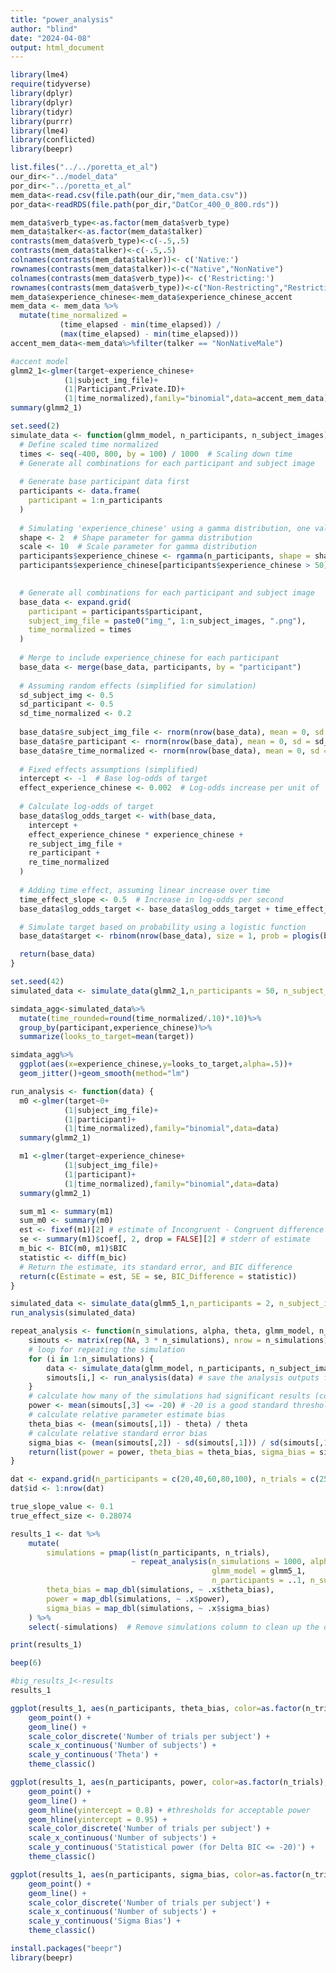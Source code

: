 ```yaml
---
title: "power_analysis"
author: "blind"
date: "2024-04-08"
output: html_document
---
```


```r
library(lme4) 
require(tidyverse)
library(dplyr)
library(dplyr)
library(tidyr)
library(purrr)
library(lme4)
library(conflicted)
library(beepr)
```
```r
list.files("../../poretta_et_al")
our_dir<-"../model_data"
por_dir<-"../poretta_et_al"
mem_data<-read.csv(file.path(our_dir,"mem_data.csv"))
por_data<-readRDS(file.path(por_dir,"DatCor_400_0_800.rds"))
```

```r
mem_data$verb_type<-as.factor(mem_data$verb_type)
mem_data$talker<-as.factor(mem_data$talker)
contrasts(mem_data$verb_type)<-c(-.5,.5)
contrasts(mem_data$talker)<-c(-.5,.5)
colnames(contrasts(mem_data$talker))<- c('Native:')
rownames(contrasts(mem_data$talker))<-c("Native","NonNative")
colnames(contrasts(mem_data$verb_type))<- c('Restricting:')
rownames(contrasts(mem_data$verb_type))<-c("Non-Restricting","Restricting")
mem_data$experience_chinese<-mem_data$experience_chinese_accent
mem_data <- mem_data %>%
  mutate(time_normalized = 
           (time_elapsed - min(time_elapsed)) / 
           (max(time_elapsed) - min(time_elapsed)))
accent_mem_data<-mem_data%>%filter(talker == "NonNativeMale")
```

```r
#accent model
glmm2_1<-glmer(target~experience_chinese+
            (1|subject_img_file)+
            (1|Participant.Private.ID)+
            (1|time_normalized),family="binomial",data=accent_mem_data)
summary(glmm2_1)
```

```r
set.seed(2)
simulate_data <- function(glmm_model, n_participants, n_subject_images) {
  # Define scaled time normalized
  times <- seq(-400, 800, by = 100) / 1000  # Scaling down time
  # Generate all combinations for each participant and subject image
  
  # Generate base participant data first
  participants <- data.frame(
    participant = 1:n_participants
  )
  
  # Simulating 'experience_chinese' using a gamma distribution, one value per participant
  shape <- 2  # Shape parameter for gamma distribution
  scale <- 10  # Scale parameter for gamma distribution
  participants$experience_chinese <- rgamma(n_participants, shape = shape, scale = scale) + rnorm(n_participants, mean = 0, sd = 2)
  participants$experience_chinese[participants$experience_chinese > 50] <- 50  # Capping at 50
  

  # Generate all combinations for each participant and subject image
  base_data <- expand.grid(
    participant = participants$participant,
    subject_img_file = paste0("img_", 1:n_subject_images, ".png"),
    time_normalized = times
  )
  
  # Merge to include experience_chinese for each participant
  base_data <- merge(base_data, participants, by = "participant")
  
  # Assuming random effects (simplified for simulation)
  sd_subject_img <- 0.5
  sd_participant <- 0.5
  sd_time_normalized <- 0.2
  
  base_data$re_subject_img_file <- rnorm(nrow(base_data), mean = 0, sd = sd_subject_img)
  base_data$re_participant <- rnorm(nrow(base_data), mean = 0, sd = sd_participant)
  base_data$re_time_normalized <- rnorm(nrow(base_data), mean = 0, sd = sd_time_normalized)
  
  # Fixed effects assumptions (simplified)
  intercept <- -1  # Base log-odds of target
  effect_experience_chinese <- 0.002  # Log-odds increase per unit of 'experience_chinese'
  
  # Calculate log-odds of target
  base_data$log_odds_target <- with(base_data, 
    intercept +
    effect_experience_chinese * experience_chinese +
    re_subject_img_file +
    re_participant +
    re_time_normalized
  )
  
  # Adding time effect, assuming linear increase over time
  time_effect_slope <- 0.5  # Increase in log-odds per second
  base_data$log_odds_target <- base_data$log_odds_target + time_effect_slope * base_data$time_normalized

  # Simulate target based on probability using a logistic function
  base_data$target <- rbinom(nrow(base_data), size = 1, prob = plogis(base_data$log_odds_target))

  return(base_data)
}

set.seed(42)
simulated_data <- simulate_data(glmm2_1,n_participants = 50, n_subject_images = 25)

simdata_agg<-simulated_data%>%
  mutate(time_rounded=round(time_normalized/.10)*.10)%>%
  group_by(participant,experience_chinese)%>%
  summarize(looks_to_target=mean(target))

simdata_agg%>%
  ggplot(aes(x=experience_chinese,y=looks_to_target,alpha=.5))+
  geom_jitter()+geom_smooth(method="lm")
```
```r
run_analysis <- function(data) {
  m0 <-glmer(target~0+
            (1|subject_img_file)+
            (1|participant)+
            (1|time_normalized),family="binomial",data=data)
  summary(glmm2_1)

  m1 <-glmer(target~experience_chinese+
            (1|subject_img_file)+
            (1|participant)+
            (1|time_normalized),family="binomial",data=data)
  summary(glmm2_1)

  sum_m1 <- summary(m1)
  sum_m0 <- summary(m0)
  est <- fixef(m1)[2] # estimate of Incongruent - Congruent difference in RT 
  se <- summary(m1)$coef[, 2, drop = FALSE][2] # stderr of estimate
  m_bic <- BIC(m0, m1)$BIC
  statistic <- diff(m_bic)
  # Return the estimate, its standard error, and BIC difference
  return(c(Estimate = est, SE = se, BIC_Difference = statistic))
}
```

```r
simulated_data <- simulate_data(glmm5_1,n_participants = 2, n_subject_images = 2)
run_analysis(simulated_data)
```
```r
repeat_analysis <- function(n_simulations, alpha, theta, glmm_model, n_participants, n_subject_images) {
    simouts <- matrix(rep(NA, 3 * n_simulations), nrow = n_simulations) # empty vector to store outputs simulation
    # loop for repeating the simulation
    for (i in 1:n_simulations) {
        data <- simulate_data(glmm_model, n_participants, n_subject_images)
        simouts[i,] <- run_analysis(data) # save the analysis outputs for this sim.
    }
    # calculate how many of the simulations had significant results (coverage)
    power <- mean(simouts[,3] <= -20) # -20 is a good standard threshold for strong evidence, see Raftery & Kass 1995
    # calculate relative parameter estimate bias
    theta_bias <- (mean(simouts[,1]) - theta) / theta
    # calculate relative standard error bias 
    sigma_bias <- (mean(simouts[,2]) - sd(simouts[,1])) / sd(simouts[,1])
    return(list(power = power, theta_bias = theta_bias, sigma_bias = sigma_bias))
}
```

```r
dat <- expand.grid(n_participants = c(20,40,60,80,100), n_trials = c(25))
dat$id <- 1:nrow(dat)

true_slope_value <- 0.1  
true_effect_size <- 0.28074 

results_1 <- dat %>%
    mutate(
        simulations = pmap(list(n_participants, n_trials),
                           ~ repeat_analysis(n_simulations = 1000, alpha = 0.05, theta = true_effect_size,
                                             glmm_model = glmm5_1,
                                             n_participants = ..1, n_subject_images = ..2)),
        theta_bias = map_dbl(simulations, ~ .x$theta_bias),
        power = map_dbl(simulations, ~ .x$power),
        sigma_bias = map_dbl(simulations, ~ .x$sigma_bias)
    ) %>%
    select(-simulations)  # Remove simulations column to clean up the dataframe

print(results_1)

beep(6)
```

```r
#big_results_1<-results
results_1

ggplot(results_1, aes(n_participants, theta_bias, color=as.factor(n_trials), group=n_trials)) +
    geom_point() +
    geom_line() +
    scale_color_discrete('Number of trials per subject') +
    scale_x_continuous('Number of subjects') +
    scale_y_continuous('Theta') +
    theme_classic()

ggplot(results_1, aes(n_participants, power, color=as.factor(n_trials), group=n_trials)) +
    geom_point() +
    geom_line() +
    geom_hline(yintercept = 0.8) + #thresholds for acceptable power
    geom_hline(yintercept = 0.95) +
    scale_color_discrete('Number of trials per subject') +
    scale_x_continuous('Number of subjects') +
    scale_y_continuous('Statistical power (for Delta BIC <= -20)') +
    theme_classic()

ggplot(results_1, aes(n_participants, sigma_bias, color=as.factor(n_trials), group=n_trials)) +
    geom_point() +
    geom_line() +
    scale_color_discrete('Number of trials per subject') +
    scale_x_continuous('Number of subjects') +
    scale_y_continuous('Sigma Bias') +
    theme_classic()
```

```r

install.packages("beepr")
library(beepr)
```


